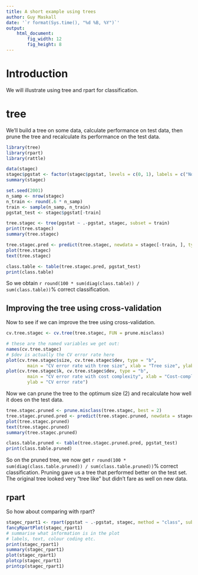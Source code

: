 ```yaml
---
title: A short example using trees
author: Guy Maskall
date: '`r format(Sys.time(), "%d %B, %Y")`'
output:
    html_document:
        fig_width: 12
        fig_height: 8
---
```


# Introduction

We will illustrate using tree and rpart for classification.

# tree

We'll build a tree on some data, calculate performance on test data, then 
prune the tree and recalculate its performance on the test data.

```r
library(tree)
library(rpart)
library(rattle)

data(stagec)
stagec$pgstat <- factor(stagec$pgstat, levels = c(0, 1), labels = c("No", "Progressed"))
summary(stagec)

set.seed(2001)
n_samp <- nrow(stagec)
n_train <- round(.6 * n_samp)
train <- sample(n_samp, n_train)
pgstat_test <- stagec$pgstat[-train]

tree.stagec <- tree(pgstat ~ .-pgstat, stagec, subset = train)
print(tree.stagec)
summary(tree.stagec)

tree.stagec.pred <- predict(tree.stagec, newdata = stagec[-train, ], type = "class")
plot(tree.stagec)
text(tree.stagec)

class.table <- table(tree.stagec.pred, pgstat_test)
print(class.table)
```

So we obtain `r round(100 * sum(diag(class.table)) / sum(class.table))`% correct classification.

## Improving the tree using cross-validation

Now to see if we can improve the tree using cross-validation.

```r
cv.tree.stagec <- cv.tree(tree.stagec, FUN = prune.misclass)

# these are the named variables we get out:
names(cv.tree.stagec)
# $dev is actually the CV error rate here
plot(cv.tree.stagec$size, cv.tree.stagec$dev, type = "b", 
        main = "CV error rate with tree size", xlab = "Tree size", ylab = "CV error rate")
plot(cv.tree.stagec$k, cv.tree.stagec$dev, type = "b", 
        main = "CV error rate with cost complexity", xlab = "Cost-complexity parameter", 
        ylab = "CV error rate")
```

Now we can prune the tree to the optimum size (2) and recalculate how well it does on the
test data.

```r
tree.stagec.pruned <- prune.misclass(tree.stagec, best = 2)
tree.stagec.pruned.pred <- predict(tree.stagec.pruned, newdata = stagec[-train, ], type = "class")
plot(tree.stagec.pruned)
text(tree.stagec.pruned)
summary(tree.stagec.pruned)

class.table.pruned <- table(tree.stagec.pruned.pred, pgstat_test)
print(class.table.pruned)
```

So on the pruned tree, we now get 
`r round(100 * sum(diag(class.table.pruned)) / sum(class.table.pruned))`% correct classification.
Pruning gave us a tree that performed better on the test set. The original tree looked very
"tree like" but didn't fare as well on new data.

## rpart

So how about comparing with rpart?

```r
stagec_rpart1 <- rpart(pgstat ~ .-pgstat, stagec, method = "class", subset = train)
fancyRpartPlot(stagec_rpart1)
# summarise what information is in the plot
# labels, text, colour coding etc.
print(stagec_rpart1)
summary(stagec_rpart1)
plot(stagec_rpart1)
plotcp(stagec_rpart1)
printcp(stagec_rpart1)

```
